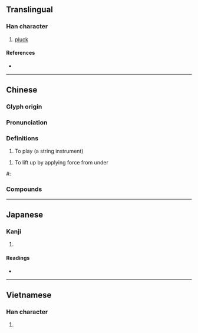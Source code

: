 {{character info}}
==Translingual==

===Han character===
{{Han char|rn=64|rad=手|as=10|sn=13|four=57027|canj=QPUU|ids=⿰扌芻}}

# [[pluck]]

====References====
* {{Han ref|kx=0445.420|dkj=12453|dj=0796.210|hdz=31935.070|uh=640A|ud=25610|bh=DDB1|bd=56753}}

----

==Chinese==
{{zh-forms|s=𫼝}}

===Glyph origin===
{{Han etym}}

===Pronunciation===
{{zh-pron
|m=chōu,zǒu
|c=cau1
|mc=y
|oc=y
|cat=
}}

===Definitions===
{{zh-hanzi}}

# To play  (a string instrument)

# To lift up by applying force from under

#: {{zh-x|媽媽 把 摔倒 的 孩子 搊{chōu} 起來|The mother helped the falling child up to his feet}}

===Compounds===
{{zh-der|劣缺搊搜|搊撮|打搊拾|搊扶|搊搜|搊彈詞}}

----

==Japanese==

===Kanji===
{{ja-kanji|grade=|rs=手10}}

# {{rfdef|ja|sort=手10}}

====Readings====
* {{ja-readings|on=[[しゅう]] (shū), [[しゅ]] (shu), [[す]] (su)|kun=}}

----

==Vietnamese==

===Han character===
{{vi-readings|rs=手10|reading=so}}

# {{rfdef|vi|sort=手10}}